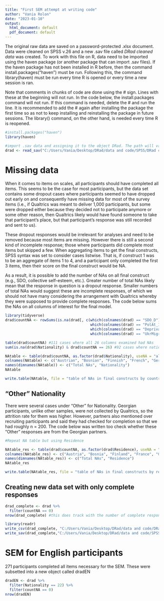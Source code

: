 ```yaml
---
title: "First SEM attempt at writing code"
author: "Vania Rolon"
date: "2023-01-10"
output:
  html_document: default
  pdf_document: default
---
```


The original raw data are saved on a password-protected .xlsx document. Data were cleaned on SPSS v.26 and a new .sav file called *DRad cleaned data* was created. To work with this file on R, data need to be imported using the haven package (or another package that can import .sav files). If the haven package has not been installed in R before, then the command install.packages("haven") must be run. Following this, the command library(haven) must be run every time R is opened or every time a new session is ran.

Note that comments in chunks of code are done using the # sign. Lines with these at the beginning will not run. In the code below, the install.packages command will not run. If this command is needed, delete the # and run the line. It is recommended to add the # again after installing the package the first time so as not to keep installing and reinstalling the package in future sessions. The library() command, on the other hand, is needed every time R is reopened.

```r
#install.packages("haven")
library(haven)

#import .sav data and assigning it to the object DRad. The path will vary from user to user, as everyone will have saved the cleaned data in different locations of their devices. Replace this path accordingly
drad <- read_sav("C:/Users/Vania/Desktop/DRad/data and code/SPSS/DRad cleaned data.sav")
```

# Missing data

When it comes to items on scales, all participants should have completed all items. This seems to be the case for most participants, but the data set contains some dropout cases where participants seemed to have dropped out early on and consequently have missing data for most of the survey items (i.e., if Qualtrics was meant to deliver 1,000 participants, but some were dropped either because they decided not to participate anymore or some other reason, then Qualtrics likely would have found someone to take that participant's place, but that participant's response was still recorded and sent to us).

These dropout responses would be irrelevant for analyses and need to be removed because most items are missing. However there is still a second kind of incomplete response; those where participants did complete most items but skipped a few. When aggregating items to get the final constructs, SPSS syntax was set to consider cases listwise. That is, if construct 1 was to be an aggregate of items 1 to 4, and a participant only completed the first 3 items, then their score on the final construct would be NA.

As a result, it is possible to add the number of NAs on all final construct (e.g., SDO, collective self-esteem, etc.). Greater number of total NAs likely mean that the response in question is a dropout response. Smaller numbers of total NAs would suggest these are incomplete responses, of which we should not have many considering the arrangement with Qualtrics whereby they were supposed to provide complete responses. The code below sums the NAs on all columns of interest for the final model.

```r
library(tidyverse)
drad$countNA <- rowSums(is.na(drad[, c(which(colnames(drad) == "SDO_D"):which(colnames(drad) == "Alienation"), 
                                       which(colnames(drad) == "PolAt_1"), which(colnames(drad) == "PolAt_2"),
                                       which(colnames(drad) == "Deprivation_1"), which(colnames(drad) == "Deprivation_2"),
                                       which(colnames(drad) == "UkrMigrant"), which(colnames(drad) == "RusMigrant"))]))

table(drad$countNA) #111 cases where all 26 columns examined had NAs
sum(is.na(drad$Nationality) & drad$countNA == 26) #92 cases where nationality AND all 26 columns are missing, need to make table by countNA and Nationality. The 92 cases where nationality and the columns are missing are dropouts

NAtable <- table(drad$countNA, as.factor(drad$Nationality), useNA = "always")
colnames(NAtable) <- c("Austrian", "Bosnian", "Finnish", "French", "German", "Hungarian", "Israeli", "Italian", " Jordanian", "Kosovan", "Polish", "Serbian", "Slovenian", "Turkish", "Georgian", "English", "Other", "NAs")
names(dimnames(NAtable)) <- c("Total NAs", "Nationality")
NAtable

write.table(NAtable, file = "table of NAs in final constructs by country.txt", sep = ",", quote = FALSE, row.names = TRUE)
```

## "Other" Nationality

There were several cases under "Other" for Nationality. Georgian participants, unlike other samples, were not collected by Qualtrics, so the attrition rate for them was higher. However, partners also mentioned over recruiting participants and said they had checked for completion so that we had roughly n = 200. The code below was written too check whether these "Other" responses are from the Georgian partners.

```r
#Repeat NA table but using Residence

NAtable_res <- table(drad$countNA, as.factor(drad$Residence), useNA = "always")
colnames(NAtable_res) <- c("Austria", "Bosnia", "Finland", "France", "Georgia", "Germany", "Hungary", "Israel", "Italy", " Jordan", "Kosovo", "Poland", "Serbia", "Slovenia", "Turkey", "UK", "NAs")
names(dimnames(NAtable_res)) <- c("Total NAs", "Residence")
NAtable_res

write.table(NAtable_res, file = "table of NAs in final constructs by residence.txt", sep = ",", quote = FALSE, row.names = TRUE)
```

## Creating new data set with only complete responses

```r
drad_complete <- drad %>%
  filter(countNA == 0)
nrow(drad_complete) #this does track with the number of complete responses in both the Nationality and Residence tables

library(readr)
write_csv(drad_complete, "C:/Users/Vania/Desktop/DRad/data and code/DRad complete responses for SEM.csv")
write_sav(drad_complete,"C:/Users/Vania/Desktop/DRad/data and code/SPSS/complete responses for SEM.sav")
```

# SEM for English participants

271 participants completed all items necessary for the SEM. These were subsetted into a new object called dradEN

```r
dradEN <- drad %>%
  filter(Nationality == 22) %>%
  filter(countNA == 0)
nrow(dradEN)
```

